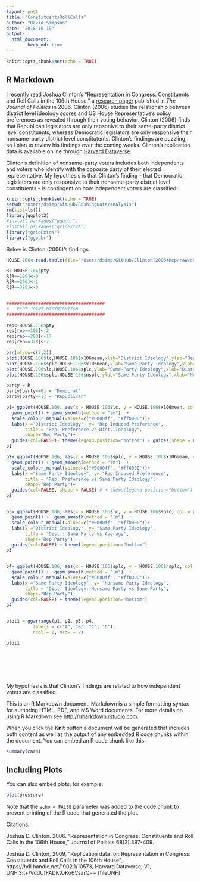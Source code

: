 ```yaml
---
layout: post
title: "ConstituentsRollCalls"
author: "David Simpson"
date: "2018-10-19"
output:      
  html_document:
        keep_md: true
---
```


```r
knitr::opts_chunk$set(echo = TRUE)
```

## R Markdown

I recently read Joshua Clinton's "Representation in Congress: Constituents and Roll Calls in the 106th House," a [research paper](https://www.jstor.org/stable/10.1111/j.1468-2508.2006.00415.x?pq-origsite=summon&seq=1#metadata_info_tab_contents) published in *The Journal of Politics* in 2006. Clinton (2006) studies the relationship between district level ideology scores and US House Representative's policy preferences as revealed through their voting behavior. Clinton (2006) finds that Republican legislators are only repsonive to their same-party district level constituents, whereas Democratic legislators are only responsive their nonsame-party district level constitutents. Clinton's findings are puzzling, so I plan to review his findings over the coming weeks. Clinton's replication data is available online through [Harvard Dataverse](https://dataverse.harvard.edu/dataset.xhtml?persistentId=hdl:1902.1/10573).

Clinton's definition of nonsame-party voters includes both independents and voters who identify with the opposite party of their elected representative. My hypothesis is that Clinton's finding - that Democratic legislators are only responsive to their nonsame-party district level constituents - is contingent on how independent voters are classified.

```r
knitr::opts_chunk$set(echo = TRUE)
setwd("/Users/dsimp/GitHub/RushingData/analysis")
rm(list=ls())
library(ggplot2)
#install.packages("ggpubr")
#install.packages("gridExtra")
library("gridExtra")
library("ggpubr")
```


Below is Clinton (2006)'s findings

```r
HOUSE.106<-read.table(file="/Users/dsimp/GitHub/Clinton(2006)Rep/raw/dataverse_files/HOUSE.106.AKN.R")

R<-HOUSE.106$pty
R[R==100]<-0
R[R==200]<-1
R[R==328]<-0


#####################################
#   PLOT JOINT DISTRIBUTION
#####################################

rep<-HOUSE.106$pty
rep[rep==100]<-2
rep[rep==200]<-17
rep[rep==328]<-2

par(mfrow=c(2,2))
plot(HOUSE.106$lc,HOUSE.106$x106mean,xlab="District Ideology",ylab="Rep. Induced Preference",pch=rep)
plot(HOUSE.106$splc,HOUSE.106$x106mean,xlab="Same-Party Ideology",ylab="Rep. Induced Preference", pch=rep)
plot(HOUSE.106$lc,HOUSE.106$splc,ylab="Same-Party Ideology",xlab="District Ideology", pch=rep)
plot(HOUSE.106$splc,HOUSE.106$nsplc,ylab="Same-Party Ideology",xlab="Non-Same-Party Ideology", pch=rep)

```

```r
party = R
party[party==0] = "Democrat"
party[party==1] = "Republican"

p1= ggplot(HOUSE.106, aes(x = HOUSE.106$lc, y = HOUSE.106$x106mean, col = party, shape=party))+
  geom_point() + geom_smooth(method = "lm")  +
  scale_colour_manual(values=c("#0000ff", "#ff0000"))+
  labs(x ="District Ideology", y= "Rep Induced Preference", 
       title = "Rep. Preference vs Dist. Ideology", 
       shape="Rep Party")+
  guides(col=FALSE)+ theme(legend.position="bottom") + guides(shape = FALSE)
p1

p2= ggplot(HOUSE.106, aes(x = HOUSE.106$splc, y = HOUSE.106$x106mean, col = party, shape=party))+
  geom_point() + geom_smooth(method = "lm")  +
  scale_colour_manual(values=c("#0000ff", "#ff0000"))+
  labs(x ="Same Party Ideology", y= "Rep Induced Preference", 
       title = "Rep. Preference vs Same Party Ideology", 
       shape="Rep Party")+
  guides(col=FALSE, shape = FALSE) # + theme(legend.position="bottom")
p2


p3= ggplot(HOUSE.106, aes(x = HOUSE.106$lc, y = HOUSE.106$splc, col = party, shape=party))+
  geom_point() +  geom_smooth(method = "lm")  +
  scale_colour_manual(values=c("#0000ff", "#ff0000"))+
  labs(x ="District Ideology", y= "Same Party Ideology", 
       title = "Dist.: Same Party vs Average", 
       shape="Rep Party")+
  guides(col=FALSE) + theme(legend.position="bottom")
p3


p4= ggplot(HOUSE.106, aes(x = HOUSE.106$splc, y = HOUSE.106$nsplc, col = party, shape=party))+
  geom_point() +  geom_smooth(method = "lm")  +
  scale_colour_manual(values=c("#0000ff", "#ff0000"))+
  labs(x ="Same Party Ideology", y= "Nonsame Party Ideology", 
       title = "Dist. Ideology: Nonsame Party vs Same Party", 
       shape="Rep Party")+
  guides(col=FALSE) + theme(legend.position="bottom")
p4


plot1 = ggarrange(p1, p2, p3, p4, 
          labels = c("A", "B", "C", "D"),
          ncol = 2, nrow = 2)

plot1








```



My hypothesis is that Clinton's findings are related to how independent voters are classified.

This is an R Markdown document. Markdown is a simple formatting syntax for authoring HTML, PDF, and MS Word documents. For more details on using R Markdown see <http://rmarkdown.rstudio.com>.

When you click the **Knit** button a document will be generated that includes both content as well as the output of any embedded R code chunks within the document. You can embed an R code chunk like this:

```r
summary(cars)
```

## Including Plots

You can also embed plots, for example:

```r
plot(pressure)
```

Note that the `echo = FALSE` parameter was added to the code chunk to prevent printing of the R code that generated the plot.


Citations:

Joshua D. Clinton. 2006. "Representation in Congress: Constituents and Roll Calls in the 106th House," Journal of Politics 68(2):397-409.

Joshua D. Clinton, 2009, "Replication data for: Representation in Congress: Constituents and Roll Calls in the 106th House", https://hdl.handle.net/1902.1/10573, Harvard Dataverse, V1, UNF:3:t+/VddUfFADKtOKo6VsarQ== [fileUNF]
